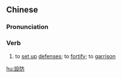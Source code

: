 ==Chinese==
{{zh-forms|s=设防}}

===Pronunciation===
{{zh-pron
|m=shèfáng
|c=cit3 fong4
|mn=siat-hông
|cat=v
}}

===Verb===
{{zh-verb}}

# to [[set up]] [[defense]]s; to [[fortify]]; to [[garrison]]

[[hu:設防]]